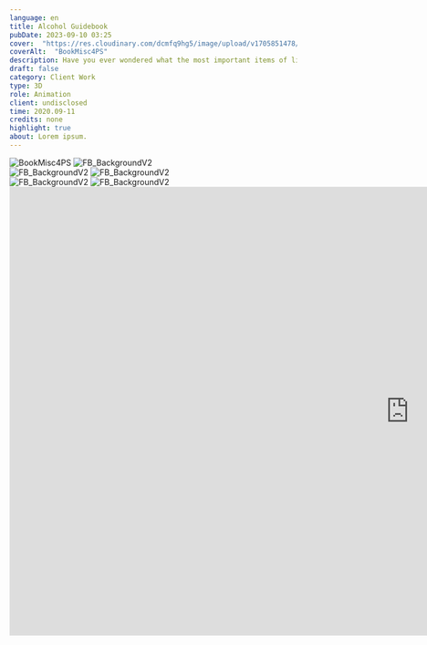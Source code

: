 ---
language: en
title: Alcohol Guidebook
pubDate: 2023-09-10 03:25
cover:  "https://res.cloudinary.com/dcmfq9hg5/image/upload/v1705851478/gfx/project/book/BookMisc4PS_qguses.jpg"
coverAlt:  "BookMisc4PS"
description: Have you ever wondered what the most important items of life are? Well, wonder no more!
draft: false
category: Client Work
type: 3D
role: Animation
client: undisclosed
time: 2020.09-11
credits: none
highlight: true
about: Lorem ipsum.
---

 <div class="flex flex-col gap-9 rounded-md w-full">
      <Image
        src="/graphics/project/book/BookMisc4PS.jpg"
        alt="BookMisc4PS"
        width={1400}
        height={200}
        class="rounded-xl"
      />
      <Image
        src="/graphics/project/book/BookMisc4PSflat.jpg"
        alt="FB_BackgroundV2"
        width={1400}
        height={200}
        class="rounded-xl"
      />
      <Headline Heading="Variations" Subtitle="Other" />
      <div class="flex gap-8 w-full">
        <Image
          src="/graphics/project/book/BookMisc3PS.jpg"
          alt="FB_BackgroundV2"
          width={1400}
          height={200}
          class="rounded-xl w-full"
        />
        <Image
          src="/graphics/project/book/BookMisc3PSflat.jpg"
          alt="FB_BackgroundV2"
          width={1400}
          height={200}
          class="rounded-xl w-full"
        />
      </div>
      <div class="flex gap-8 w-full">
        <Image
          src="/graphics/project/book/BookMisc2PS.jpg"
          alt="FB_BackgroundV2"
          width={1400}
          height={200}
          class="rounded-xl w-full"
        />
        <Image
          src="/graphics/project/book/BookMisc2PSflat.jpg"
          alt="FB_BackgroundV2"
          width={1400}
          height={200}
          class="rounded-xl w-full"
        />
      </div>
      <Headline Heading="Animation" Subtitle="Video" />
      <iframe width="1400"
        height="787" class="w-full rounded-xl overflow-clip" src="https://www.youtube.com/embed/BDAp2I-NMhs" title="Book Animation Preview" frameborder="0" allow="accelerometer; autoplay; clipboard-write; encrypted-media; gyroscope; picture-in-picture; web-share" allowfullscreen></iframe>
    </div>

